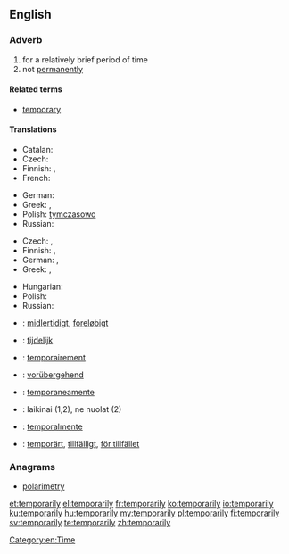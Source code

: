 ==English==

===Adverb===
{{en-adv|-}}

# for a relatively brief period of time
# not [[permanently]]

====Related terms====
* [[temporary]]

====Translations====
{{trans-top|for a relatively brief period of time}}
* Catalan: {{t-|ca|temporalment}}
* Czech: {{t+|cs|dočasně}}
* Finnish: {{t-|fi|väliaikaisesti}}, {{t-|fi|tilapäisesti}}
* French: {{t|fr|temporairement}}
{{trans-mid}}
* German: {{t|de|vorübergehend}}
* Greek: {{t+|el|προσωρινά|tr=prosoriná|sc=Grek}}, {{t+|el|πρόσκαιρα|tr=próskaira|sc=Grek}}
* Polish: [[tymczasowo]]
* Russian: {{t+|ru|временно|tr=vr'ém'enno}}
{{trans-bottom}}

{{trans-top|not permanently}}
* Czech: {{t-|cs|přechodně}}, {{t-|cs|provizorně}}
* Finnish: {{t-|fi|väliaikaisesti}}, {{t-|fi|tilapäisesti}}
* German: {{t|de|temporär}}, {{t|de|zeitweise}}
* Greek: {{t+|el|προσωρινά|tr=prosoriná|sc=Grek}}, {{t+|el|πρόσκαιρα|tr=próskaira|sc=Grek}}
{{trans-mid}}
* Hungarian: {{t-|hu|nem véglegesen}}
* Polish: {{t-|pl|prowizorycznie}}
* Russian: {{t+|ru|временно|tr=vr'ém'enno}}
{{trans-bottom}}

{{checktrans-top}}
* {{ttbc|da}}: [[midlertidigt]], [[foreløbigt]]
* {{ttbc|nl}}: [[tijdelijk]]
* {{ttbc|fr}}: [[temporairement]]
* {{ttbc|de}}: [[vorübergehend]]
* {{ttbc|it}}: [[temporaneamente]]
{{trans-mid}}
* {{ttbc|lt}}: laikinai (1,2), ne nuolat (2)
* {{ttbc|es}}: [[temporalmente]]
* {{ttbc|sv}}: [[temporärt]], [[tillfälligt]], [[för tillfället]]
{{trans-bottom}}

===Anagrams===
* [[polarimetry#English|polarimetry]]

[[Category:en:Time]]

[[et:temporarily]]
[[el:temporarily]]
[[fr:temporarily]]
[[ko:temporarily]]
[[io:temporarily]]
[[ku:temporarily]]
[[hu:temporarily]]
[[my:temporarily]]
[[pl:temporarily]]
[[fi:temporarily]]
[[sv:temporarily]]
[[te:temporarily]]
[[zh:temporarily]]